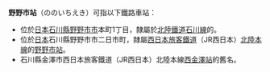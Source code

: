 '''野野市站'''（ののいちえき）可指以下鐵路車站：
* 位於[[日本|日本]][[石川縣|石川縣]][[野野市市|野野市市]]本町1丁目，隸屬於[[北陸鐵道|北陸鐵道]][[石川線|石川線]]的{{lj|野野市站 (北陸鐵道)|野々市駅 (北陸鉄道)|野野市站}}。
* 位於[[日本|日本]]石川縣野野市市二日市町，隸屬[[西日本旅客鐵道|西日本旅客鐵道]]（JR西日本）[[北陸本線|北陸本線]]的[[野野市站_(JR西日本)|野野市站]]。
* 石川縣金澤市西日本旅客鐵道（JR西日本）北陸本線[[西金澤站|西金澤站]]的舊名。
{{disambig|cat=四字車站名消歧義}}